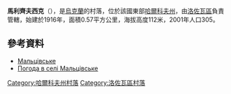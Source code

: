 {{coord|48|50|40|N|36|11|22|E|scale:100000_region:UA|display=title}}

'''馬利齊夫西克'''（{{lang-uk|Мальцівське}}），是[[烏克蘭|烏克蘭]]的村落，位於該國東部[[哈爾科夫州|哈爾科夫州]]，由[[洛佐瓦區|洛佐瓦區]]負責管轄，始建於1916年，面積0.57平方公里，海拔高度112米，2001年人口305。

==參考資料==
* [http://w1.c1.rada.gov.ua/pls/z7502/A005?rdat1=09.01.2009&rf7571=33695 Мальцівське]{{dead link|date=2018年5月 |bot=InternetArchiveBot |fix-attempted=yes }}
* [http://weather.in.ua/ua/har'kovskaja/14894 Погода в селі Мальцівське] {{Wayback|url=http://weather.in.ua/ua/har%27kovskaja/14894 |date=20201124120731 }}

{{DEFAULTSORT:Мальцівське}}
[[Category:哈爾科夫州村落|Category:哈爾科夫州村落]]
[[Category:洛佐瓦區村落|Category:洛佐瓦區村落]]


{{Kharkiv-geo-stub}}